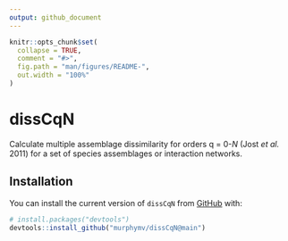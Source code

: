 ```yaml
---
output: github_document
---
```


<!-- README.md is generated from README.Rmd. Please edit that file -->

```r
knitr::opts_chunk$set(
  collapse = TRUE,
  comment = "#>",
  fig.path = "man/figures/README-",
  out.width = "100%"
)
```

# dissCqN

<!-- badges: start -->
<!-- badges: end -->

Calculate multiple assemblage dissimilarity for orders q = 0-*N* (Jost *et al.*
2011) for a set of species assemblages or interaction networks.

## Installation

<!-- You can install the released version of `dissCqN` from -->
<!-- [CRAN](https://CRAN.R-project.org) with: -->

<!-- ``` r -->
<!-- install.packages("dissCqN") -->
<!-- ``` -->

<!-- And the development version from [GitHub](https://github.com/) with: -->

<!-- ``` r -->
<!-- # install.packages("devtools") -->
<!-- devtools::install_github("murphymv/dissCqN@develop") -->
<!-- ``` -->

You can install the current version of `dissCqN` from
[GitHub](https://github.com/) with:

``` r
# install.packages("devtools")
devtools::install_github("murphymv/dissCqN@main")
```

<!-- ## Example -->

<!-- This is a basic example which shows you how to solve a common problem: -->

<!-- ```{r example} -->
<!-- library(dissCqN) -->
<!-- ## basic example code -->
<!-- ``` -->

<!-- What is special about using `README.Rmd` instead of just `README.md`? You can include R chunks like so: -->

<!-- ```{r cars} -->
<!-- summary(cars) -->
<!-- ``` -->

<!-- You'll still need to render `README.Rmd` regularly, to keep `README.md` up-to-date. `devtools::build_readme()` is handy for this. You could also use GitHub Actions to re-render `README.Rmd` every time you push. An example workflow can be found here: <https://github.com/r-lib/actions/tree/master/examples>. -->

<!-- You can also embed plots, for example: -->

<!-- ```{r pressure, echo = FALSE} -->
<!-- plot(pressure) -->
<!-- ``` -->

<!-- In that case, don't forget to commit and push the resulting figure files, so they display on GitHub and CRAN. -->
